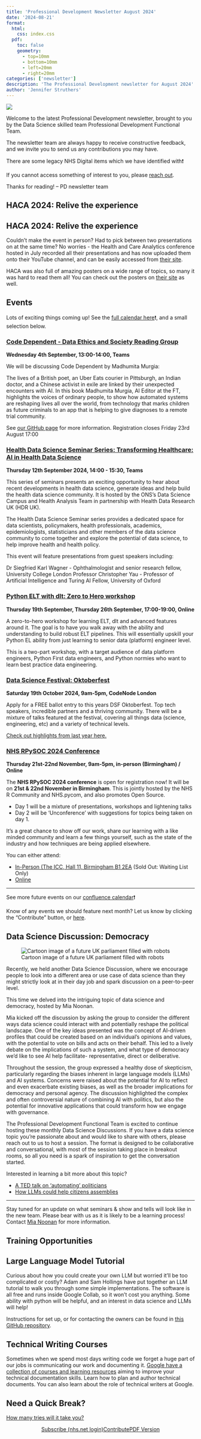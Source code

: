```yaml
---
title: 'Professional Development Newsletter August 2024'
date: '2024-08-21'
format:
  html:
    css: index.css
  pdf:
    toc: false
    geometry: 
      - top=10mm
      - bottom=10mm
      - left=20mm
      - right=20mm
categories: ['newsletter']
description: 'The Professional Development newsletter for August 2024'
author: 'Jennifer Struthers'
---
```


![](../../images/banner_august.png)

Welcome to the latest Professional Development newsletter, brought to you by the Data Science skilled team Professional Development Functional Team. 

The newsletter team are always happy to receive constructive feedback, and we invite you to send us any contributions you may have. 

There are some legacy NHS Digital items which we have identified with❗

If you cannot access something of interest to you, please [reach out](https://github.com/nhsengland/datascience-pd-newsletter/issues/new){target="_blank"}. 

Thanks for reading! – PD newsletter team 

<div class="section-heading">
# HACA 2024: Relive the experience
</div>

## HACA 2024: Relive the experience

Couldn't make the event in person? Had to pick between two presentations on at the same time?  No worries - the Health and Care Analytics conference hosted in July recorded all their presentations and has now uploaded them onto their YouTube channel, and can be easily accessed from [their site](https://haca-conference.nhs.uk/programme/){target="_blank"}.

HACA was also full of amazing posters on a wide range of topics, so many it was hard to read them all! You can check out the posters on [their site](https://haca-conference.nhs.uk/haca-24-posters/){target="_blank"} as well.


<div class="section-heading">
# Events
</div>
Lots of exciting things coming up! See the [full calendar here](https://nhsd-confluence.digital.nhs.uk/display/DAT/calendars){target="_blank"}❗, and a small selection below.

### [Code Dependent - Data Ethics and Society Reading Group](https://www.tickettailor.com/events/dataethics/1292240/r/gss){target="_blank"}
**Wednesday 4th September, 13:00-14:00, Teams**

We will be discussing Code Dependent by Madhumita Murgia:

The lives of a British poet, an Uber Eats courier in Pittsburgh, an Indian doctor, and a Chinese activist in exile are linked by their unexpected encounters with AI. In this book Madhumita Murgia, AI Editor at the FT, highlights the voices of ordinary people, to show how automated systems are reshaping lives all over the world, from technology that marks children as future criminals to an app that is helping to give diagnoses to a remote trial community.

See [our GitHub page](https://data-ethics-and-society.github.io/data-ethics-and-society-reading-group/){target="_blank"} for more information. Registration closes Friday 23rd August 17:00

### [Health Data Science Seminar Series: Transforming Healthcare: AI in Health Data Science](https://www.eventbrite.co.uk/e/health-data-science-seminar-series-tickets-947750486217?aff=ebdssbdestsearch){target="_blank"}
**Thursday 12th September 2024, 14:00 - 15:30, Teams**

This series of seminars presents an exciting opportunity to hear about recent developments in health data science, generate ideas and help build the health data science community. It is hosted by the ONS's Data Science Campus and Health Analysis Team in partnership with Health Data Research UK (HDR UK).

The Health Data Science Seminar series provides a dedicated space for data scientists, policymakers, health professionals, academics, epidemiologists, statisticians and other members of the data science community to come together and explore the potential of data science, to help improve health and health policy.

This event will feature presentations from guest speakers including:

Dr Siegfried Karl Wagner - Ophthalmologist and senior research fellow, University College London
Professor Christopher Yau - Professor of Artificial Intelligence and Turing AI Fellow, University of Oxford

### [Python ELT with dlt: Zero to Hero workshop](https://lu.ma/ozfm3thk){target="_blank"}
**Thursday 19th September, Thursday 26th September, 17:00-19:00, Online**

A zero-to-hero workshop for learning ELT, dlt and advanced features around it. The goal is to have you walk away with the ability and understanding to build robust ELT pipelines. This will essentially upskill your Python EL ability from just learning to senior data (platform) engineer level.

This is a two-part workshop, with a target audience of data platform engineers, Python First data engineers, and Python normies who want to learn best practice data engineering.


### [Data Science Festival: Oktoberfest](https://datasciencefestival.com/event/oktoberfest-2024/){target="_blank"}
**Saturday 19th October 2024, 9am-5pm, CodeNode London**

Apply for a FREE ballot entry to this years DSF Oktoberfest. Top tech speakers, incredible partners and a thriving community. There will be a mixture of talks featured at the festival, covering all things data (science, engineering, etc) and a variety of technical levels. 

[Check out highlights from last year here.](https://www.youtube.com/playlist?list=PLwzX3WM0AfxopbhVhGCA373Xk-7wNhLfq){target="_blank"}

### [NHS RPySOC 2024 Conference](https://nhsrcommunity.com/events/nhs-r-nhs-pycom-open-source-conference-nhs-rpysoc-2024-2024-ticket-for-in-person-attendance-on-thursday-21-november-2024/){target="_blank"}
**Thursday 21st-22nd November, 9am-5pm, in-person (Birmingham) / Online**

The **NHS RPySOC 2024 conference** is open for registration now! It will be on **21st & 22nd November in Birmingham**.
This is jointly hosted by the NHS R Community and NHS.pycom, and also promotes Open Source.

- Day 1 will be a mixture of presentations, workshops and lightening talks
- Day 2 will be ‘Unconference’ with suggestions for topics being taken on day 1.

It's a great chance to show off our work, share our learning with a like minded community and learn a few things yourself, such as the state of the industry and how techniques are being applied elsewhere.

You can either attend:

- [In-Person (The ICC, Hall 11, Birmingham B1 2EA](https://nhsrcommunity.com/events/nhs-r-nhs-pycom-open-source-conference-nhs-rpysoc-2024-2024-ticket-for-in-person-attendance-on-thursday-21-november-2024/) (Sold Out: Waiting List Only)
- [Online](https://nhsrcommunity.com/events/nhs-r-nhs-pycom-open-source-conference-2024-rpysoc-2024-ticket-for-virtual-attendance-on-thursday-21-november-2024/)



___

See more future events on our [confluence calendar](https://nhsd-confluence.digital.nhs.uk/display/DAT/Events+calendar){target="_blank"}❗

Know of any events we should feature next month? Let us know by clicking the "Contribute" button, or [here](https://github.com/nhsengland/datascience-pd-newsletter/issues/new?assignees=&labels=&projects=&template=suggest-some-newsletter-content-.md&title=){target="_blank"}.

<div class="section-heading">
# Data Science Discussion: Democracy 
</div>

![Cartoon image of a future UK parliament filled with robots](robot_parliament.jpg)

Recently, we held another Data Science Discussion, where we encourage people to look into a different area or use case of data science than they might strictly look at in their day job and spark discussion on a peer-to-peer level.

This time we delved into the intriguing topic of data science and democracy, hosted by Mia Noonan. 


Mia kicked off the discussion by asking the group to consider the different ways data science could interact with and potentially reshape the political landscape. One of the key ideas presented was the concept of AI-driven profiles that could be created based on an individual's opinions and values, with the potential to vote on bills and acts on their behalf. This led to a lively debate on the implications of such a system, and what type of democracy we’d like to see AI help facilitate- representative, direct or deliberative.

Throughout the session, the group expressed a healthy dose of skepticism, particularly regarding the biases inherent in large language models (LLMs) and AI systems. Concerns were raised about the potential for AI to reflect and even exacerbate existing biases, as well as the broader implications for democracy and personal agency. The discussion highlighted the complex and often controversial nature of combining AI with politics, but also the potential for innovative applications that could transform how we engage with governance.


The Professional Development Functional Team is excited to continue hosting these monthly Data Science Discussions. If you have a data science topic you're passionate about and would like to share with others, please reach out to us to host a session. The format is designed to be collaborative and conversational, with most of the session taking place in breakout rooms, so all you need is a spark of inspiration to get the conversation started.

Interested in learning a bit more about this topic? 

- [A TED talk on ‘automating’ politicians](https://www.youtube.com/watch?v=CyGWML6cI_k){target="_blank"}
- [How LLMs could help citizens assemblies](https://blogs.bath.ac.uk/iprblog/2024/02/22/how-ai-could-help-citizens-assemblies-make-well-informed-decisions/){target="_blank"}

___

Stay tuned for an update on what seminars & show and tells will look like in the new team. 
Please bear with us as it is likely to be a learning process! Contact [Mia Noonan](mailto:amelia.noonan1@nhs.net) for more information.

<div class="section-heading">
# Training Opportunities
</div>

## Large Language Model Tutorial

Curious about how you could create your own LLM but worried it'll be too complicated or costly? Adam and Sam Hollings have put together an LLM tutorial to walk you through some simple implementations. The software is all free and runs inside Google Collab, so it won't cost you anything. Some ability with python will be helpful, and an interest in data science and LLMs will help!

Instructions for set up, or for contacting the owners can be found in [this GitHub repository](https://github.com/nhsengland/llm_tutorial){target="_blank"}.

## Technical Writing Courses

Sometimes when we spend most days writing code we forget a huge part of our jobs is communicating our work and documenting it. [Google have a collection of courses and learning resources](https://developers.google.com/tech-writing){target="_blank"} aiming to improve your technical documentation skills. Learn how to plan and author technical documents. You can also learn about the role of technical writers at Google.


<div class="section-heading">
# Need a Quick Break?
</div>

[How many tries will it take you?](https://mywordle.strivemath.com/?word=hcxln){target="_blank"}



<div style="text-align: center;">

[Subscribe (nhs.net login)](https://forms.office.com/e/JJsmgPmVVJ){.btn-action-primary .btn-action .btn .btn-success .btn-lg role="button"}[Contribute](https://github.com/nhsengland/datascience-pd-newsletter/issues/new?assignees=&labels=&projects=&template=suggest-some-newsletter-content-.md&title=){.btn-action-primary .btn-action .btn .btn-info .btn-lg role="button" target="_blank"}[PDF Version](./newsletter.pdf){.btn-action-primary .btn-action .btn .btn-info .btn-lg role="button" target="_blank"}
</div>

